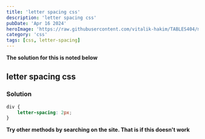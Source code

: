 ```yaml
---
title: 'letter spacing css'
description: 'letter spacing css'
pubDate: 'Apr 16 2024'
heroImage: 'https://raw.githubusercontent.com/vitalik-hakim/TABLES404/main/error_b/CSS.png'
category: 'css'
tags: [css, letter-spacing]
---
```


**The solution for this is noted below**

## letter spacing css

### Solution

```css
div {
	letter-spacing: 2px;
}
```

**Try other methods by searching on the site. That is if this doesn't work**
